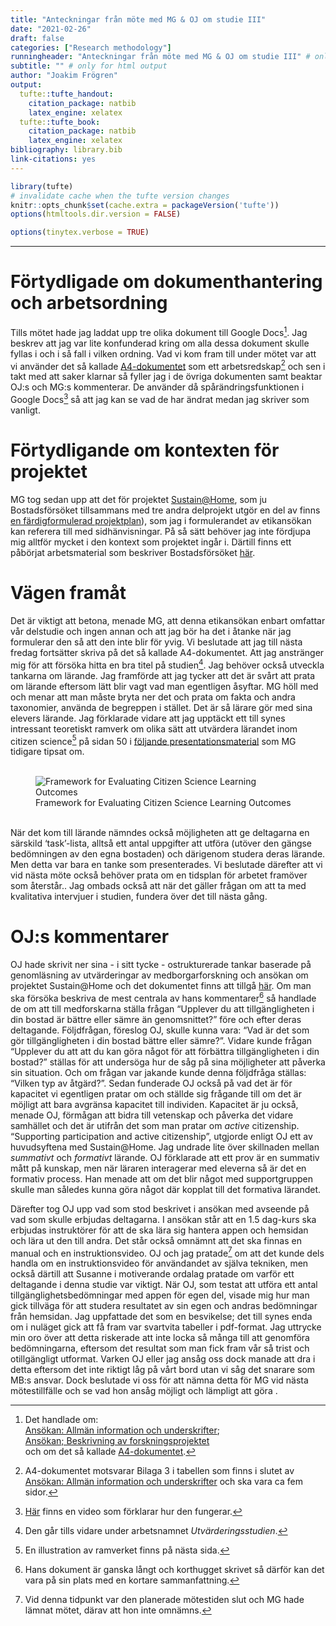 ```yaml
---
title: "Anteckningar från möte med MG & OJ om studie III"
date: "2021-02-26"
draft: false
categories: ["Research methodology"]
runningheader: "Anteckningar från möte med MG & OJ om studie III" # only for pdf output
subtitle: "" # only for html output
author: "Joakim Frögren"
output:
  tufte::tufte_handout: 
    citation_package: natbib
    latex_engine: xelatex
  tufte::tufte_book:
    citation_package: natbib
    latex_engine: xelatex
bibliography: library.bib
link-citations: yes
---
```


```r
library(tufte)
# invalidate cache when the tufte version changes
knitr::opts_chunk$set(cache.extra = packageVersion('tufte'))
options(htmltools.dir.version = FALSE)
```

```r
options(tinytex.verbose = TRUE)
```

---


# Förtydligade om dokumenthantering och arbetsordning 
Tills mötet hade jag laddat upp tre olika dokument till Google Docs^[Det handlade om: <br> [Ansökan: Allmän information och underskrifter](https://docs.google.com/document/d/1pWNFZsRyFbtK4zD3nIcnRd2j1APo_HpvdR8rq7b1ytk/edit); <br>
[Ansökan; Beskrivning av forskningsprojektet](https://docs.google.com/document/d/1bJ1BzZsn7nnje_qoxxrQ315yDgcV8kCy2xAmjGbdXbM/edit#) <br> och om det så kallade [A4-dokumentet](https://docs.google.com/document/d/1bJ1BzZsn7nnje_qoxxrQ315yDgcV8kCy2xAmjGbdXbM/edit#).]. Jag beskrev att jag var lite konfunderad kring om alla dessa dokument skulle fyllas i och i så fall i vilken ordning. Vad vi kom fram till under mötet var att vi använder det så kallade [A4-dokumentet](https://docs.google.com/document/d/1aqVR1XtiU_PSQ0YtKGLC0baZRdVJgScOXvpkITjgnWo/edit#heading=h.mbjsiz6n6jlo) som ett arbetsredskap^[A4-dokumentet motsvarar Bilaga 3 i tabellen som finns i slutet av [Ansökan: Allmän information och underskrifter](https://docs.google.com/document/d/1pWNFZsRyFbtK4zD3nIcnRd2j1APo_HpvdR8rq7b1ytk/edit) och ska vara ca fem sidor.] och sen i takt med att saker klarnar så fyller jag i de övriga dokumenten samt beaktar OJ:s och MG:s kommenterar. De använder då spårändringsfunktionen i Google Docs^[[Här](https://www.youtube.com/watch?v=AfaKRuDI13c) finns en video som förklarar hur den fungerar.] så att jag kan se vad de har ändrat medan jag skriver som vanligt.

# Förtydligande om kontexten för projektet
MG tog sedan upp att det för projektet [Sustain@Home](https://archive.fo/wNdio), som ju Bostadsförsöket tillsammans med tre andra delprojekt utgör en del av finns [en färdigformulerad projektplan](/pdfs/210226-sustain-at-home-projektplan.pdf)), som jag i formulerandet av etikansökan kan referera till med sidhänvisningar. På så sätt behöver jag inte fördjupa mig alltför mycket i den kontext som projektet ingår i. Därtill finns ett påbörjat arbetsmaterial som beskriver Bostadsförsöket [här](https://lu.app.box.com/file/780833694117). 

# Vägen framåt
Det är viktigt att betona, menade MG, att denna etikansökan enbart omfattar vår delstudie och ingen annan och att jag bör ha det i åtanke när jag formulerar den så att den inte blir för yvig. Vi beslutade att jag till nästa fredag fortsätter skriva på det så kallade A4-dokumentet. Att jag anstränger mig för att försöka hitta en bra titel på studien^[Den går tills vidare under arbetsnamnet *Utvärderingsstudien*.]. Jag behöver också utveckla tankarna om lärande. Jag framförde att jag tycker att det är svårt att prata om lärande eftersom lätt blir vagt vad man egentligen åsyftar. MG höll med och menar att man måste bryta ner det och prata om fakta och andra taxonomier, använda de begreppen i stället. Det är så lärare gör med sina elevers lärande. Jag förklarade vidare att jag upptäckt ett till synes intressant teoretiskt ramverk om olika sätt att utvärdera lärandet inom citizen science^[En illustration av ramverket finns på nästa sida.] på sidan 50 i [följande presentationsmaterial](https://www.cswinterschool.uzh.ch/dam/jcr:54275d96-0aa3-4215-8c57-6ee5c83a7262/Slides%20CS%20und%20TL_Foerster_2020_14_1%20.pdf/) som MG tidigare tipsat om.
<br><br>

<!--`r margin_note("Så här såg ramverket ut.")`-->
![Framework for Evaluating Citizen Science Learning Outcomes](framework-for-evaluating-citizen-science-learning-outcomes.png)

<br>
När det kom till lärande nämndes också möjligheten att ge deltagarna en särskild 'task'-lista, alltså ett antal uppgifter att utföra (utöver den gängse bedömningen av den egna bostaden) och därigenom studera deras lärande. Men detta var bara en tanke som presenterades. Vi beslutade därefter att vi vid nästa möte också behöver prata om en tidsplan för arbetet framöver som återstår.. Jag ombads också att när det gäller frågan om att ta med kvalitativa intervjuer i studien, fundera över det till nästa gång. 

# OJ:s kommentarer
OJ hade skrivit ner sina - i sitt tycke - ostrukturerade tankar baserade på genomläsning av utvärderingar av medborgarforskning och ansökan om projektet Sustain\@Home och det dokumentet finns att tillgå [här](/pdfs/210226-OJs-tankar-om-massexperimentet.pdf). Om man ska försöka beskriva de mest centrala av hans kommentarer^[Hans dokument är ganska långt och korthugget skrivet så därför kan det vara på sin plats med en kortare sammanfattning.] så handlade de om att till medforskarna ställa frågan "Upplever du att tillgängligheten i din bostad är bättre eller sämre än genomsnittet?" före och efter deras deltagande. Följdfrågan, föreslog OJ, skulle kunna vara: "Vad är det som gör tillgängligheten i din bostad bättre eller sämre?". Vidare kunde frågan "Upplever du att att du kan göra något för att förbättra tillgängligheten i din bostad?" ställas för att undersöga hur de såg på sina möjligheter att påverka sin situation. Och om frågan var jakande kunde denna följdfråga ställas: "Vilken typ av åtgärd?". Sedan funderade OJ också på vad det är för kapacitet vi egentligen pratar om och ställde sig frågande till om det är möjligt att bara avgränsa kapacitet till individen. Kapacitet är ju också, menade OJ, förmågan att bidra till vetenskap och påverka det vidare samhället och det är utifrån det som man pratar om *active* citizenship. "Supporting participation and active citizenship", utgjorde enligt OJ ett av huvudsyftena med Sustain\@Home. Jag undrade lite över skillnaden mellan *summativt* och *formativt* lärande. OJ förklarade att ett prov är en summativ mått på kunskap, men när läraren interagerar med eleverna så är det en formativ process. Han menade att om det blir något med supportgruppen skulle man således kunna göra något där kopplat till det formativa lärandet.

Därefter tog OJ upp vad som stod beskrivet i ansökan med avseende på vad som skulle erbjudas deltagarna. I ansökan står att en 1.5 dag-kurs ska erbjudas instruktörer för att de ska lära sig hantera appen och hemsidan och lära ut den till andra. Det står också omnämnt att det ska finnas en manual och en instruktionsvideo. OJ och jag pratade^[Vid denna tidpunkt var den planerade mötestiden slut och MG hade lämnat mötet, därav att hon inte omnämns.] om att det kunde dels handla om en instruktionsvideo för användandet av själva tekniken, men också därtill att Susanne i motiverande ordalag pratade om varför ett deltagande i denna studie var viktigt. När OJ, som testat att utföra ett antal tillgänglighetsbedömningar med appen för egen del, visade mig hur man gick tillväga för att studera resultatet av sin egen och andras bedömningar från hemsidan. Jag uppfattade det som en besvikelse; det till synes enda om i nuläget gick att få fram var svartvita tabeller i pdf-format. Jag uttrycke min oro över att detta riskerade att inte locka så många till att genomföra bedömningarna, eftersom det resultat som man fick fram vår så trist och otillgängligt utformat. Varken OJ eller jag ansåg oss dock manade att dra i detta eftersom det inte riktigt låg på vårt bord utan vi såg det snarare som MB:s ansvar. Dock beslutade vi oss för att nämna detta för MG vid nästa mötestillfälle och se vad hon ansåg möjligt och lämpligt att göra .
